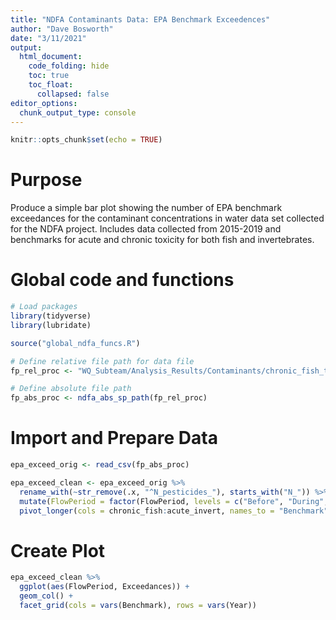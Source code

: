 ```yaml
---
title: "NDFA Contaminants Data: EPA Benchmark Exceedences"
author: "Dave Bosworth"
date: "3/11/2021"
output: 
  html_document: 
    code_folding: hide
    toc: true
    toc_float:
      collapsed: false
editor_options: 
  chunk_output_type: console
---
```


```r
knitr::opts_chunk$set(echo = TRUE)
```

# Purpose

Produce a simple bar plot showing the number of EPA benchmark exceedances for the contaminant concentrations in water data set collected for the NDFA project. Includes data collected from 2015-2019 and benchmarks for acute and chronic toxicity for both fish and invertebrates.

# Global code and functions

```r
# Load packages
library(tidyverse)
library(lubridate)
```

```r
source("global_ndfa_funcs.R")
```

```r
# Define relative file path for data file
fp_rel_proc <- "WQ_Subteam/Analysis_Results/Contaminants/chronic_fish_toxicity.csv"

# Define absolute file path
fp_abs_proc <- ndfa_abs_sp_path(fp_rel_proc)
```

# Import and Prepare Data

```r
epa_exceed_orig <- read_csv(fp_abs_proc)
```

```r
epa_exceed_clean <- epa_exceed_orig %>% 
  rename_with(~str_remove(.x, "^N_pesticides_"), starts_with("N_")) %>% 
  mutate(FlowPeriod = factor(FlowPeriod, levels = c("Before", "During", "After"))) %>% 
  pivot_longer(cols = chronic_fish:acute_invert, names_to = "Benchmark", values_to = "Exceedances")
```

# Create Plot

```r
epa_exceed_clean %>% 
  ggplot(aes(FlowPeriod, Exceedances)) +
  geom_col() +
  facet_grid(cols = vars(Benchmark), rows = vars(Year))
```

